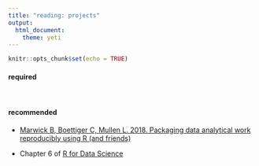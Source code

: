 ```yaml
---
title: "reading: projects"
output: 
  html_document: 
    theme: yeti
---
```


```r
knitr::opts_chunk$set(echo = TRUE)
```

#### required

<br>

#### recommended

- [Marwick B, Boettiger C, Mullen L. 2018. Packaging data analytical work reproducibly using R (and friends)](https://doi.org/10.7287/peerj.preprints.3192v2)

- Chapter 6 of [R for Data Science](https://r4ds.had.co.nz/)